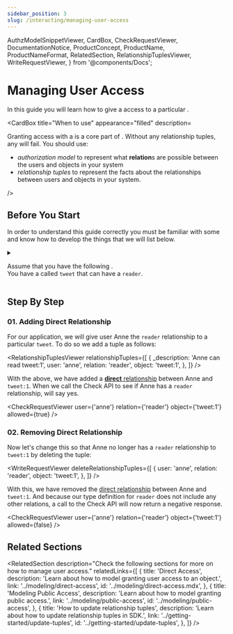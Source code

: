 ```yaml
---
sidebar_position: 3
slug: /interacting/managing-user-access
---
```


  AuthzModelSnippetViewer,
  CardBox,
  CheckRequestViewer,
  DocumentationNotice,
  ProductConcept,
  ProductName,
  ProductNameFormat,
  RelatedSection,
  RelationshipTuplesViewer,
  WriteRequestViewer,
} from '@components/Docs';

# Managing User Access

<DocumentationNotice />

In this guide you will learn how to give a <ProductConcept section="what-is-a-user" linkName="user" /> access to a particular <ProductConcept section="what-is-an-object" linkName="object" />.

<CardBox title="When to use" appearance="filled" description=<div>

Granting access with a *<ProductConcept section="what-is-a-relationship-tuple" linkName="relationship tuple" />* is a core part of <ProductName format={ProductNameFormat.ShortForm}/>. Without any relationship tuples, any _<ProductConcept section="what-is-a-check-request" linkName="check" />_ will fail. You should use:

- _authorization model_ to represent what **relation**s are possible between the users and objects in your system
- _relationship tuples_ to represent the facts about the relationships between users and objects in your system.

</div> />

## Before You Start

In order to understand this guide correctly you must be familiar with some <ProductConcept /> and know how to develop the things that we will list below.

<details>
<summary>

Assume that you have the following <ProductConcept section="what-is-an-authorization-model" linkName="authorization model" />.<br />
You have a <ProductConcept section="what-is-a-type" linkName="type" /> called `tweet` that can have a `reader`.

</summary>

<AuthzModelSnippetViewer
  configuration={{
    type_definitions: [
      {
        type: 'tweet',
        relations: {
          reader: {
            this: {},
          },
        },
      },
    ],
  }}
/>

<hr />

In addition, you will need to know the following:

### Direct Access

You need to know how to create an authorization model and create a relationship tuple to grant a user access to an object. [Learn more →](../modeling/direct-access.mdx)

### <ProductName format={ProductNameFormat.ShortForm}/> Concepts

- A <ProductConcept section="what-is-a-type" linkName="Type" />: a class of objects that have similar characteristics
- A <ProductConcept section="what-is-a-user" linkName="User" />: an entity in the system that can be related to an object
- A <ProductConcept section="what-is-a-relation" linkName="Relation" />: is a string defined in the type definition of an authorization model that defines the possibility of a relationship between an object of the same type as the type definition and a user in the system
- An <ProductConcept section="what-is-an-object" linkName="Object" />: represents an entity in the system. Users' relationships to it can be define through relationship tuples and the authorization model
- A <ProductConcept section="what-is-a-relationship-tuple" linkName="Relationship Tuple" />: a grouping consisting of a user, a relation and an object stored in <ProductName format={ProductNameFormat.ShortForm}/>

</details>

## Step By Step

### 01. Adding Direct Relationship

For our application, we will give user Anne the `reader` relationship to a particular `tweet`. To do so we add a tuple as follows:

<RelationshipTuplesViewer
  relationshipTuples={[
    {
      _description: 'Anne can read tweet:1',
      user: 'anne',
      relation: 'reader',
      object: 'tweet:1',
    },
  ]}
/>

With the above, we have added a [**direct** relationship](../modeling/building-blocks/direct-relationships.mdx) between Anne and `tweet:1`. When we call the Check API to see if Anne has a `reader` relationship, <ProductName format={ProductNameFormat.ShortForm}/> will say yes.

<CheckRequestViewer user={'anne'} relation={'reader'} object={'tweet:1'} allowed={true} />

### 02. Removing Direct Relationship

Now let's change this so that Anne no longer has a `reader` relationship to `tweet:1` by deleting the tuple:

<WriteRequestViewer
  deleteRelationshipTuples={[
    {
      user: 'anne',
      relation: 'reader',
      object: 'tweet:1',
    },
  ]}
/>

With this, we have removed the [direct relationship](../modeling/building-blocks/direct-relationships.mdx) between Anne and `tweet:1`. And because our type definition for `reader` does not include any other relations, a call to the Check API will now return a negative response.

<CheckRequestViewer user={'anne'} relation={'reader'} object={'tweet:1'} allowed={false} />

## Related Sections

<RelatedSection
  description="Check the following sections for more on how to manage user access."
  relatedLinks={[
    {
      title: 'Direct Access',
      description: 'Learn about how to model granting user access to an object.',
      link: '../modeling/direct-access',
      id: '../modeling/direct-access.mdx',
    },
    {
      title: 'Modeling Public Access',
      description: 'Learn about how to model granting public access.',
      link: '../modeling/public-access',
      id: '../modeling/public-access',
    },
    {
      title: 'How to update relationship tuples',
      description: 'Learn about how to update relationship tuples in SDK.',
      link: '../getting-started/update-tuples',
      id: '../getting-started/update-tuples',
    },
  ]}
/>
